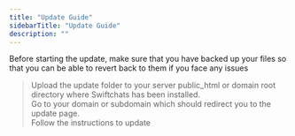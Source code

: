 ```yaml
---
title: "Update Guide"
sidebarTitle: "Update Guide"
description: ""
---
```


<Info>
    Before starting the update, make sure that you have backed up your files so that you can be able to revert back to them if you face any issues
</Info>

> Upload the update folder to your server public_html or domain root directory where Swiftchats has been installed. <br/>
> Go to your domain or subdomain which should redirect you to the update page. <br/>
> Follow the instructions to update

